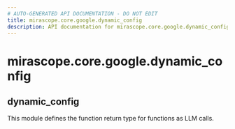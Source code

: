 ```yaml
---
# AUTO-GENERATED API DOCUMENTATION - DO NOT EDIT
title: mirascope.core.google.dynamic_config
description: API documentation for mirascope.core.google.dynamic_config
---
```


# mirascope.core.google.dynamic_config

## <ApiType type="Module" module="mirascope.core.google.dynamic_config" path="core/google/dynamic_config" symbolName="dynamic_config" /> dynamic_config

This module defines the function return type for functions as LLM calls.


